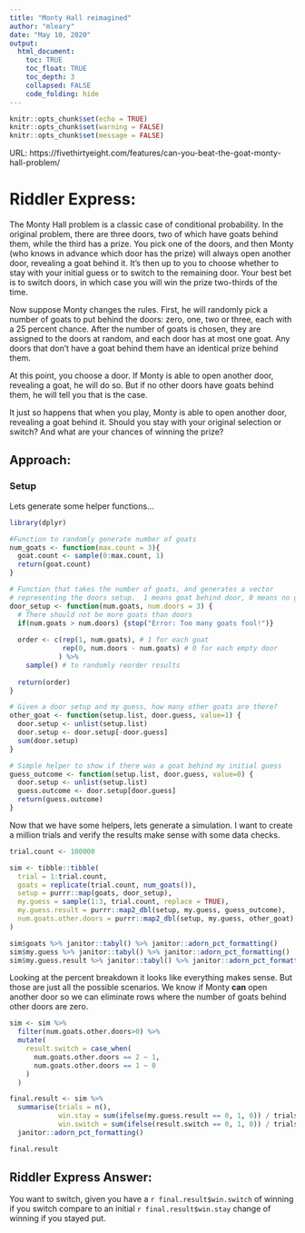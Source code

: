 ```yaml
---
title: "Monty Hall reimagined"
author: "mleary"
date: "May 10, 2020"
output: 
  html_document:
    toc: TRUE
    toc_float: TRUE
    toc_depth: 3
    collapsed: FALSE
    code_folding: hide
---
```


```r
knitr::opts_chunk$set(echo = TRUE)
knitr::opts_chunk$set(warning = FALSE)
knitr::opts_chunk$set(message = FALSE)
```


URL: https://fivethirtyeight.com/features/can-you-beat-the-goat-monty-hall-problem/

# Riddler Express: 

The Monty Hall problem is a classic case of conditional probability. In the original problem, there are three doors, two of which have goats behind them, while the third has a prize. You pick one of the doors, and then Monty (who knows in advance which door has the prize) will always open another door, revealing a goat behind it. It’s then up to you to choose whether to stay with your initial guess or to switch to the remaining door. Your best bet is to switch doors, in which case you will win the prize two-thirds of the time.

Now suppose Monty changes the rules. First, he will randomly pick a number of goats to put behind the doors: zero, one, two or three, each with a 25 percent chance. After the number of goats is chosen, they are assigned to the doors at random, and each door has at most one goat. Any doors that don’t have a goat behind them have an identical prize behind them.

At this point, you choose a door. If Monty is able to open another door, revealing a goat, he will do so. But if no other doors have goats behind them, he will tell you that is the case.

It just so happens that when you play, Monty is able to open another door, revealing a goat behind it. Should you stay with your original selection or switch? And what are your chances of winning the prize?

## Approach:
### Setup

Lets generate some helper functions...

```r
library(dplyr)

#Function to randomly generate number of goats
num_goats <- function(max.count = 3){
  goat.count <- sample(0:max.count, 1)
  return(goat.count)
}

# Function that takes the number of goats, and generates a vector
# representing the doors setup.  1 means goat behind door, 0 means no goat!
door_setup <- function(num.goats, num.doors = 3) {
  # There should not be more goats than doors
  if(num.goats > num.doors) {stop("Error: Too many goats fool!")}
  
  order <- c(rep(1, num.goats), # 1 for each goat
             rep(0, num.doors - num.goats) # 0 for each empty door
            ) %>% 
    sample() # to randomly reorder results
  
  return(order)
}

# Given a door setup and my guess, how many other goats are there?
other_goat <- function(setup.list, door.guess, value=1) {
  door.setup <- unlist(setup.list)
  door.setup <- door.setup[-door.guess] 
  sum(door.setup)
}

# Simple helper to show if there was a goat behind my initial guess
guess_outcome <- function(setup.list, door.guess, value=0) {
  door.setup <- unlist(setup.list)
  guess.outcome <- door.setup[door.guess]
  return(guess.outcome)
} 
```

Now that we have some helpers, lets generate a simulation.  I want to create a million trials and verify the results make sense with some data checks.
```r
trial.count <- 100000

sim <- tibble::tibble(
  trial = 1:trial.count,
  goats = replicate(trial.count, num_goats()),
  setup = purrr::map(goats, door_setup),
  my.guess = sample(1:3, trial.count, replace = TRUE),
  my.guess.result = purrr::map2_dbl(setup, my.guess, guess_outcome),
  num.goats.other.doors = purrr::map2_dbl(setup, my.guess, other_goat) 
) 

sim$goats %>% janitor::tabyl() %>% janitor::adorn_pct_formatting()
sim$my.guess %>% janitor::tabyl() %>% janitor::adorn_pct_formatting()
sim$my.guess.result %>% janitor::tabyl() %>% janitor::adorn_pct_formatting()
```

Looking at the percent breakdown it looks like everything makes sense.  But those are just all the possible scenarios.  We know if Monty **can** open another door so we can eliminate rows where the number of goats behind other doors are zero.
```r
sim <- sim %>% 
  filter(num.goats.other.doors>0) %>% 
  mutate(
    result.switch = case_when(
      num.goats.other.doors == 2 ~ 1,
      num.goats.other.doors == 1 ~ 0
    )
  )

final.result <- sim %>% 
  summarise(trials = n(),
            win.stay = sum(ifelse(my.guess.result == 0, 1, 0)) / trials,
            win.switch = sum(ifelse(result.switch == 0, 1, 0)) / trials) %>% 
  janitor::adorn_pct_formatting()

final.result
```



## Riddler Express Answer:
You want to switch, given you have a `r final.result$win.switch` of winning if you switch compare to an initial
`r final.result$win.stay` change of winning if you stayed put.


